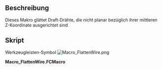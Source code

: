 <languages/>

{{Macro/de
|Name=FlattenWire
|Icon=Macro_FlattenWire.png
|Description=Dieses Makro glättet Draft-Drähte, die nicht planar bezüglich ihrer mittlere Z-Koordinate ausgerichtet sind
|Author=Yorik
|Version=1.1
|Date=2021-10-27
|FCVersion=All
|Download=[https://www.freecadweb.org/wiki/images/2/2f/Macro_FlattenWire.png ToolBar Icon]
}}

<span id="Description"></span>
==Beschreibung==

Dieses Makro glättet Draft-Drähte, die nicht planar bezüglich ihrer mittleren Z-Koordinate ausgerichtet sind

<span id="Script"></span>
==Skript==

Werkzeugleisten-Symbol
[[Image:Macro_FlattenWire.png]]

'''Macro_FlattenWire.FCMacro'''

{{MacroCode|code=
import FreeCAD
obj = FreeCAD.ActiveDocument.ActiveObject
z = 0
for p in obj.Points: z += p.z
z = z/len(obj.Points)
newpoints = []
for p in obj.Points: newpoints.append(FreeCAD.Vector(p.x, p.y, z))
obj.Points = newpoints
}}